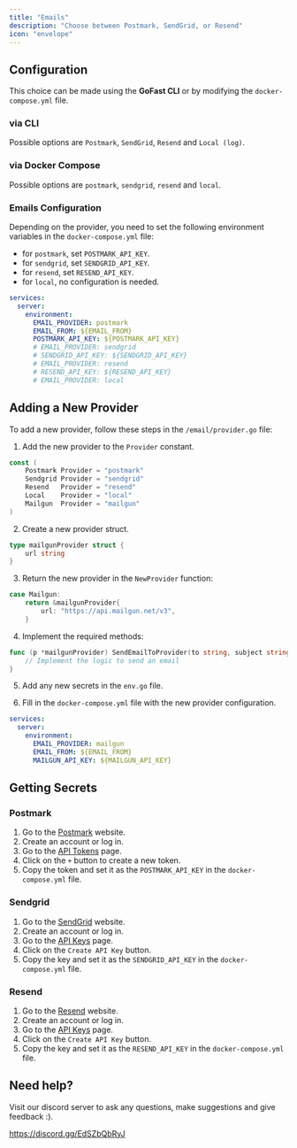 ```yaml
---
title: "Emails"
description: "Choose between Postmark, SendGrid, or Resend"
icon: "envelope"
---
```


## Configuration

This choice can be made using the **GoFast CLI** or by modifying the `docker-compose.yml` file.

### via CLI

Possible options are `Postmark`, `SendGrid`, `Resend` and `Local (log)`.

### via Docker Compose

Possible options are `postmark`, `sendgrid`, `resend` and `local`.

### Emails Configuration

Depending on the provider, you need to set the following environment variables in the `docker-compose.yml` file:

- for `postmark`, set `POSTMARK_API_KEY`.
- for `sendgrid`, set `SENDGRID_API_KEY`.
- for `resend`, set `RESEND_API_KEY`.
- for `local`, no configuration is needed.

```yaml
services:
  server:
    environment:
      EMAIL_PROVIDER: postmark
      EMAIL_FROM: ${EMAIL_FROM}
      POSTMARK_API_KEY: ${POSTMARK_API_KEY}
      # EMAIL_PROVIDER: sendgrid
      # SENDGRID_API_KEY: ${SENDGRID_API_KEY}
      # EMAIL_PROVIDER: resend
      # RESEND_API_KEY: ${RESEND_API_KEY}
      # EMAIL_PROVIDER: local
```

## Adding a New Provider

To add a new provider, follow these steps in the `/email/provider.go` file:

1. Add the new provider to the `Provider` constant.

```go
const (
	Postmark Provider = "postmark"
	Sendgrid Provider = "sendgrid"
	Resend   Provider = "resend"
	Local    Provider = "local"
    Mailgun  Provider = "mailgun"
)
```

2. Create a new provider struct.

```go
type mailgunProvider struct {
    url string
}
```

3. Return the new provider in the `NewProvider` function:

```go
case Mailgun:
    return &mailgunProvider{
        url: "https://api.mailgun.net/v3",
    }
```

4. Implement the required methods:

```go
func (p *mailgunProvider) SendEmailToProvider(to string, subject string, body string, errorChan chan<- error) {
    // Implement the logic to send an email
}
```

5. Add any new secrets in the `env.go` file.

6. Fill in the `docker-compose.yml` file with the new provider configuration.

```yaml
services:
  server:
    environment:
      EMAIL_PROVIDER: mailgun
      EMAIL_FROM: ${EMAIL_FROM}
      MAILGUN_API_KEY: ${MAILGUN_API_KEY}
```

## Getting Secrets

### Postmark

1. Go to the [Postmark](https://account.postmarkapp.com/signin) website.
2. Create an account or log in.
3. Go to the [API Tokens](https://account.postmarkapp.com/servers) page.
4. Click on the `+` button to create a new token.
5. Copy the token and set it as the `POSTMARK_API_KEY` in the `docker-compose.yml` file.

### Sendgrid

1. Go to the [SendGrid](https://sendgrid.com/) website.
2. Create an account or log in.
3. Go to the [API Keys](https://app.sendgrid.com/settings/api_keys) page.
4. Click on the `Create API Key` button.
5. Copy the key and set it as the `SENDGRID_API_KEY` in the `docker-compose.yml` file.

### Resend

1. Go to the [Resend](https://resend.com/) website.
2. Create an account or log in.
3. Go to the [API Keys](https://resend.com/api-keys) page.
4. Click on the `Create API Key` button.
5. Copy the key and set it as the `RESEND_API_KEY` in the `docker-compose.yml` file.


## Need help?

Visit our discord server to ask any questions, make suggestions and give feedback :).

https://discord.gg/EdSZbQbRyJ
